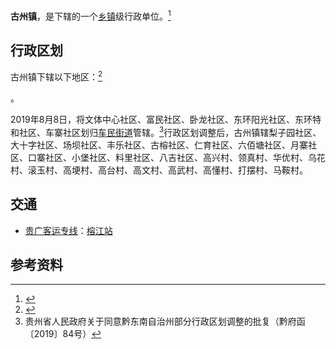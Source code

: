 {{中国乡级行政区|52/26/32/100/000
| 政府驻地 = 场坝社区
}}

'''古州镇'''，是{{PRC admin/fullname|52/26/32/100/000|3}}下辖的一个[[乡镇|乡镇]]级行政单位。<ref>{{PRC admin/ref sgc|{{PRC admin/parent|52/26/32/100/000}}}}</ref>

== 行政区划 ==
古州镇下辖以下地区：<ref>{{PRC admin/ref sgc|52/26/32/100/000}}</ref>

{{PRC admin/children|52/26/32/100/000}}。

2019年8月8日，将文体中心社区、富民社区、卧龙社区、东环阳光社区、东环特和社区、车寨社区划归[[车民街道|车民街道]]管辖。<ref>贵州省人民政府关于同意黔东南自治州部分行政区划调整的批复（黔府函〔2019〕84号）</ref>行政区划调整后，古州镇辖梨子园社区、大十字社区、场坝社区、丰乐社区、古榕社区、仁育社区、六佰塘社区、月寨社区、口寨社区、小堡社区、料里社区、八吉社区、高兴村、领真村、华优村、乌花村、滚玉村、高埂村、高台村、高文村、高武村、高懂村、打摆村、马鞍村。

== 交通 ==
*{{rint|cn|crh}}[[贵广客运专线|贵广客运专线]]：[[榕江站|榕江站]]

== 参考资料 ==
{{reflist}}

{{PRC admin/navcat|52/26/32/100/000}}